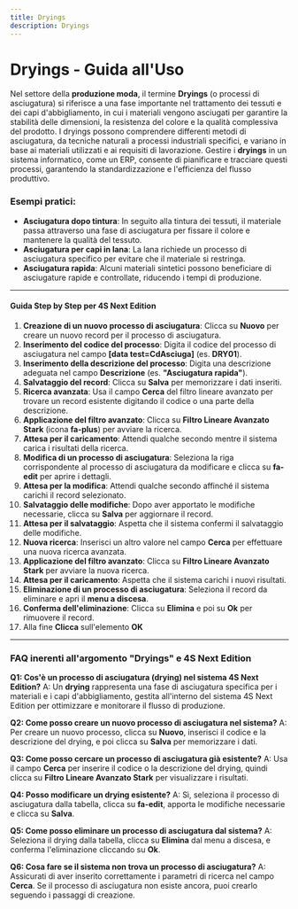```yaml
---
title: Dryings
description: Dryings
---
```


# Dryings - Guida all'Uso

Nel settore della **produzione moda**, il termine **Dryings** (o processi di asciugatura) si riferisce a una fase importante nel trattamento dei tessuti e dei capi d'abbigliamento, in cui i materiali vengono asciugati per garantire la stabilità delle dimensioni, la resistenza del colore e la qualità complessiva del prodotto. I dryings possono comprendere differenti metodi di asciugatura, da tecniche naturali a processi industriali specifici, e variano in base ai materiali utilizzati e ai requisiti di lavorazione. Gestire i **dryings** in un sistema informatico, come un ERP, consente di pianificare e tracciare questi processi, garantendo la standardizzazione e l'efficienza del flusso produttivo.

### Esempi pratici:

* **Asciugatura dopo tintura**: In seguito alla tintura dei tessuti, il materiale passa attraverso una fase di asciugatura per fissare il colore e mantenere la qualità del tessuto.
* **Asciugatura per capi in lana**: La lana richiede un processo di asciugatura specifico per evitare che il materiale si restringa.
* **Asciugatura rapida**: Alcuni materiali sintetici possono beneficiare di asciugature rapide e controllate, riducendo i tempi di produzione.

***

#### Guida Step by Step per 4S Next Edition

1. **Creazione di un nuovo processo di asciugatura**: Clicca su **Nuovo** per creare un nuovo record per il processo di asciugatura.
2. **Inserimento del codice del processo**: Digita il codice del processo di asciugatura nel campo **\[data test=CdAsciuga]** (es. **DRY01**).
3. **Inserimento della descrizione del processo**: Digita una descrizione adeguata nel campo **Descrizione** (es. **"Asciugatura rapida"**).
4. **Salvataggio del record**: Clicca su **Salva** per memorizzare i dati inseriti.
5. **Ricerca avanzata**: Usa il campo **Cerca** del filtro lineare avanzato per trovare un record esistente digitando il codice o una parte della descrizione.
6. **Applicazione del filtro avanzato**: Clicca su **Filtro Lineare Avanzato Stark** (icona **fa-plus**) per avviare la ricerca.
7. **Attesa per il caricamento**: Attendi qualche secondo mentre il sistema carica i risultati della ricerca.
8. **Modifica di un processo di asciugatura**: Seleziona la riga corrispondente al processo di asciugatura da modificare e clicca su **fa-edit** per aprire i dettagli.
9. **Attesa per la modifica**: Attendi qualche secondo affinché il sistema carichi il record selezionato.
10. **Salvataggio delle modifiche**: Dopo aver apportato le modifiche necessarie, clicca su **Salva** per aggiornare il record.
11. **Attesa per il salvataggio**: Aspetta che il sistema confermi il salvataggio delle modifiche.
12. **Nuova ricerca**: Inserisci un altro valore nel campo **Cerca** per effettuare una nuova ricerca avanzata.
13. **Applicazione del filtro avanzato**: Clicca su **Filtro Lineare Avanzato Stark** per avviare la nuova ricerca.
14. **Attesa per il caricamento**: Aspetta che il sistema carichi i nuovi risultati.
15. **Eliminazione di un processo di asciugatura**: Seleziona il record da eliminare e apri il **menu a discesa**.
16. **Conferma dell'eliminazione**: Clicca su **Elimina** e poi su **Ok** per rimuovere il record.
17. Alla fine **Clicca** sull'elemento **OK**

***

### FAQ inerenti all'argomento "**Dryings"** e 4S Next Edition

**Q1: Cos'è un processo di asciugatura (drying) nel sistema 4S Next Edition?**
A: Un **drying** rappresenta una fase di asciugatura specifica per i materiali e i capi d'abbigliamento, gestita all'interno del sistema 4S Next Edition per ottimizzare e monitorare il flusso di produzione.

**Q2: Come posso creare un nuovo processo di asciugatura nel sistema?**
A: Per creare un nuovo processo, clicca su **Nuovo**, inserisci il codice e la descrizione del drying, e poi clicca su **Salva** per memorizzare i dati.

**Q3: Come posso cercare un processo di asciugatura già esistente?**
A: Usa il campo **Cerca** per inserire il codice o la descrizione del drying, quindi clicca su **Filtro Lineare Avanzato Stark** per visualizzare i risultati.

**Q4: Posso modificare un drying esistente?**
A: Sì, seleziona il processo di asciugatura dalla tabella, clicca su **fa-edit**, apporta le modifiche necessarie e clicca su **Salva**.

**Q5: Come posso eliminare un processo di asciugatura dal sistema?**
A: Seleziona il drying dalla tabella, clicca su **Elimina** dal menu a discesa, e conferma l'eliminazione cliccando su **Ok**.

**Q6: Cosa fare se il sistema non trova un processo di asciugatura?**
A: Assicurati di aver inserito correttamente i parametri di ricerca nel campo **Cerca**. Se il processo di asciugatura non esiste ancora, puoi crearlo seguendo i passaggi di creazione.